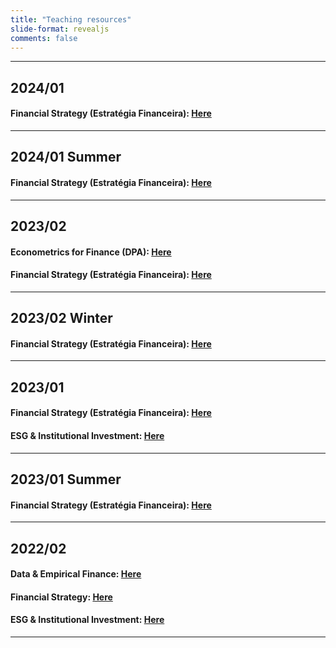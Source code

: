 ```yaml
---
title: "Teaching resources"
slide-format: revealjs
comments: false
---
```




___

## 2024/01 

#### Financial Strategy (Estratégia Financeira): [Here](financial_strategy/index.qmd)


___

## 2024/01 Summer  

#### Financial Strategy (Estratégia Financeira): [Here](202401s_financial_strategy/index.qmd)

___

## 2023/02 

#### Econometrics for Finance (DPA): [Here](202302_empirical_finance/index.qmd)

#### Financial Strategy (Estratégia Financeira): [Here](202302_financial_strategy/index.qmd)



___

## 2023/02 Winter

#### Financial Strategy (Estratégia Financeira): [Here](202302w_financial_strategy/index.qmd)


___

## 2023/01

#### Financial Strategy (Estratégia Financeira): [Here](202301_financial_strategy/index.qmd)

#### ESG & Institutional Investment: [Here](202301_ESG/index.qmd)



___

## 2023/01 Summer

#### Financial Strategy (Estratégia Financeira): [Here](202301s_financial_strategy/index.qmd)

___

## 2022/02

#### Data & Empirical Finance: [Here](202202_empirical_finance/index.qmd)

#### Financial Strategy: [Here](202202_financial_strategy/index.qmd)

#### ESG & Institutional Investment: [Here](202202_ESG/index.qmd)

___

